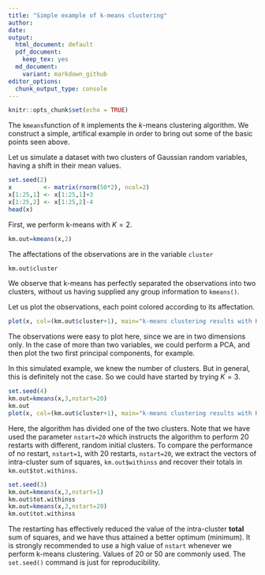 ```yaml
---
title: "Simple example of k-means clustering"
author: 
date: 
output:
  html_document: default
  pdf_document: 
    keep_tex: yes
  md_document:
    variant: markdown_github
editor_options: 
  chunk_output_type: console
---
```


```r
knitr::opts_chunk$set(echo = TRUE)
```

The `kmeans`function of `R` implements the $k$-means clustering algorithm. We construct a simple, artifical example in order to bring out some of the basic points seen above.

Let us simulate a dataset with two clusters of Gaussian random variables, having a shift in their mean values.  

```r
set.seed(2)
x         <- matrix(rnorm(50*2), ncol=2)
x[1:25,1] <- x[1:25,1]+3
x[1:25,2] <- x[1:25,2]-4
head(x)
```

First, we perform k-means with $K=2$. 

```r
km.out=kmeans(x,2)
```

The affectations of the observations are in the variable `cluster`

```r
km.out$cluster
```

We observe that k-means has perfectly separated the observations into two clusters, without us having supplied any group information to `kmeans()`.

Let us plot the observations, each point colored according to its affectation.

```r
plot(x, col=(km.out$cluster+1), main="k-means clustering results with K=2", xlab="", ylab="", pch=20, cex=2)

```

The observations were easy to plot here, since we are in two dimensions only. In the case of more than two variables, we could perform a PCA, and then plot the two first principal components, for example.

In this simulated example, we knew the number of clusters. But in general, this is definitely not the case. So we could have started by trying $K=3$.

```r
set.seed(4)
km.out=kmeans(x,3,nstart=20)
km.out
plot(x, col=(km.out$cluster+1), main="k-means clustering results with K=3", xlab="", ylab="", pch=20, cex=2)
```

Here, the algorithm has divided one of the two clusters. Note that we have used the parameter `nstart=20` which instructs the algorithm to perform $20$ restarts with different, random initial clusters. To compare the performance of no restart, `nstart=1`, with 20 restarts, `nstart=20`, we extract the vectors of intra-cluster sum of squares, `km.out$withinss` and recover their totals in `km.out$tot.withinss`.

```r
set.seed(3)
km.out=kmeans(x,3,nstart=1)
km.out$tot.withinss
km.out=kmeans(x,3,nstart=20)
km.out$tot.withinss
```

The restarting has effectively reduced the value of the intra-cluster **total** sum of squares, and we have thus attained a better optimum (minimum). It is strongly recommended to use a high value of `nstart` whenever we perform k-means clustering. Values of 20 or 50 are commonly used. The `set.seed()` command is just for reproducibility.


